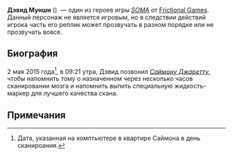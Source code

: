 {{Персонаж игры
|имя                  = Дэвид Мунши
|оригинал имени       = David Munshi
|серия                = ''[[SOMA]]''
|актёр                = Тим Бекманн
|категория            =
|дата рождения        = 4 октября 1980 года
|дата смерти          = 23 мая 2078 года
|возраст              = 97
|пол                  = Мужской
|вид                  = Человек
|занятие              = Сотрудник магазина комиксов ''The Grimoire'' в Торонто, Канада
}}

'''Дэвид Мунши''' ({{lang-en|Simon Jarrett}})  — один из героев игры ''[[SOMA]]'' от [[Frictional Games]]. Данный персонаж не является игровым, но в следствии действий игрока часть его реплик может прозвучать в разном порядке или не прозвучать вовсе.

== Биография ==

2 мая 2015 года<ref>Дата, указанная на комптьютере в квартире Саймона в день сканироания.</ref>, в 09:21 утра, Дэвид позвонил ''[[Саймон Джаретт I|Саймону Джаретту]]'', чтобы напомнить тому о назначенном через несколько часов сканировании мозга и напомнить выпить специальную жидкость-маркер для лучшего качества скана.

== Примечания ==